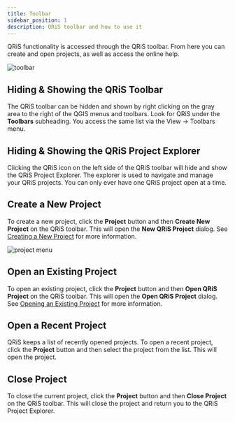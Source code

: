 ```yaml
---
title: Toolbar
sidebar_position: 1
description: QRiS toolbar and how to use it
---
```



QRiS functionality is accessed through the QRiS toolbar. From here you can create and open projects, as well as access the online help.

![toolbar](/images/software-help/toolbar.png)

## Hiding & Showing the QRiS Toolbar

The QRiS toolbar can be hidden and shown by right clicking on the gray area to the right of the QGIS menus and toolbars. Look for QRiS under the **Toolbars** subheading. You access the same list via the View -> Toolbars menu.

## Hiding & Showing the QRiS Project Explorer

Clicking the QRiS icon on the left side of the QRiS toolbar will hide and show the QRiS Project Explorer. The explorer is used to navigate and manage your QRiS projects. You can only ever have one QRiS project open at a time.

## Create a New Project

To create a new project, click the **Project** button and then **Create New Project** on the QRiS toolbar. This will open the **New QRiS Project** dialog. See [Creating a New Project](/software-help/projects/#creating-a-new-project) for more information.

![project menu](/images/software-help/project-menu.png)

## Open an Existing Project

To open an existing project, click the **Project** button and then **Open QRiS Project** on the QRiS toolbar. This will open the **Open QRiS Project** dialog. See [Opening an Existing Project](/software-help/opening-an-existing-project) for more information.

## Open a Recent Project

QRiS keeps a list of recently opened projects. To open a recent project, click the **Project** button and then select the project from the list. This will open the project.

## Close Project

To close the current project, click the **Project** button and then **Close Project** on the QRiS toolbar. This will close the project and return you to the QRiS Project Explorer.